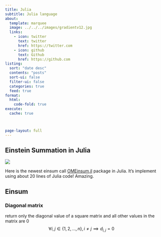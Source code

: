 ```yaml
---
title: Julia
subtitle: Julia language
about:
  template: marquee
  image: ../../../images/gradientv12.jpg 
  links:
    - icon: twitter
      text: twitter
      href: https://twitter.com
    - icon: github
      text: Github
      href: https://github.com
listing:
  sort: "date desc"
  contents: "posts"
  sort-ui: false
  filter-ui: false
  categories: true
  feed: true
format:
  html:
    code-fold: true
execute: 
  cache: true



page-layout: full
---
```


## Einstein Summation in Julia
![](../../../images/code3.png)

Here is the newest einsum call [OMEinsum.jl](https://github.com/under-Peter/OMEinsum.jl) package in Julia. It's implement using about 20 lines of Julia code! Amazing.



## Einsum 


### Diagonal matrix
return only the diagonal value of a square matrix 
and all other values in the matrix are 0
$$
\forall i,j \in \{1, 2, \ldots, n\}, i \ne j \implies d_{i,j} = 0
$$
<!-- 
```julia
using OMEinsum, LinearAlgebra,SymEngine

snake = fill(Basic(:🐍), 3, 3)
```
{{< embed julia_einsum.ipynb#snake echo=true >}}

```julia

ein"->ii"(asarray(snake[1,1]), size_info=Dict('i'=>5))

```
{{< embed julia_einsum.ipynb#diagonal_mat echo=true >}} -->